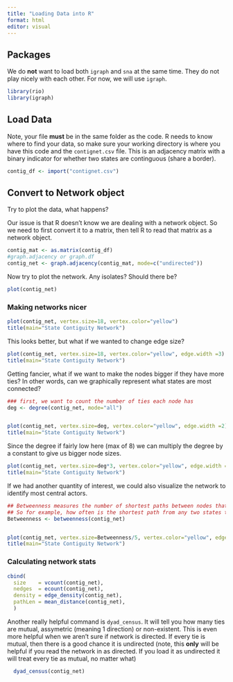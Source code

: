 ```yaml
---
title: "Loading Data into R"
format: html
editor: visual
---
```


## Packages

We do **not** want to load both `igraph` and `sna` at the same time. They do not play nicely with each other. For now, we will use `igraph`.

```r
library(rio)
library(igraph)
```

## Load Data

Note, your file **must** be in the same folder as the code. R needs to know where to find your data, so make sure your working directory is where you have this code and the `contignet.csv` file. This is an adjacency matrix with a binary indicator for whether two states are continguous (share a border).

```r
contig_df <- import("contignet.csv")
```

## Convert to Network object

Try to plot the data, what happens?

Our issue is that R doesn't know we are dealing with a network object. So we need to first convert it to a matrix, then tell R to read that matrix as a network object.

```r
contig_mat <- as.matrix(contig_df)
#graph.adjacency or graph.df 
contig_net <- graph.adjacency(contig_mat, mode=c("undirected"))
```

Now try to plot the network. Any isolates? Should there be?

```r
plot(contig_net)
```

### Making networks nicer

```r
plot(contig_net, vertex.size=18, vertex.color="yellow")
title(main="State Contiguity Network")
```

This looks better, but what if we wanted to change edge size?

```r
plot(contig_net, vertex.size=18, vertex.color="yellow", edge.width =3)
title(main="State Contiguity Network")
```

Getting fancier, what if we want to make the nodes bigger if they have more ties? In other words, can we graphically represent what states are most connected?

```r
### first, we want to count the number of ties each node has
deg <- degree(contig_net, mode="all")


plot(contig_net, vertex.size=deg, vertex.color="yellow", edge.width =2)
title(main="State Contiguity Network")
```

Since the degree if fairly low here (max of 8) we can multiply the degree by a constant to give us bigger node sizes.

```r
plot(contig_net, vertex.size=deg*3, vertex.color="yellow", edge.width =2)
title(main="State Contiguity Network")
```

If we had another quantity of interest, we could also visualize the network to identify most central actors.

```r
## Betweenness measures the number of shortest paths between nodes that go through any given node
## So for example, how often is the shortest path from any two states through Missouri? 
Betweenness <- betweenness(contig_net)


plot(contig_net, vertex.size=Betweenness/5, vertex.color="yellow", edge.width =2)
title(main="State Contiguity Network")
```

### Calculating network stats

```r
cbind(
  size    = vcount(contig_net),
  nedges  = ecount(contig_net),
  density = edge_density(contig_net),
  pathLen = mean_distance(contig_net), 
  )
```

Another really helpful command is `dyad_census`. It will tell you how many ties are mutual, assymetric (meaning 1 direction) or non-existent. This is even more helpful when we aren't sure if network is directed. If every tie is mutual, then there is a good chance it is undirected (note, this **only** will be helpful if you read the network in as directed. If you load it as undirected it will treat every tie as mutual, no matter what)

```r
  dyad_census(contig_net) 
```
